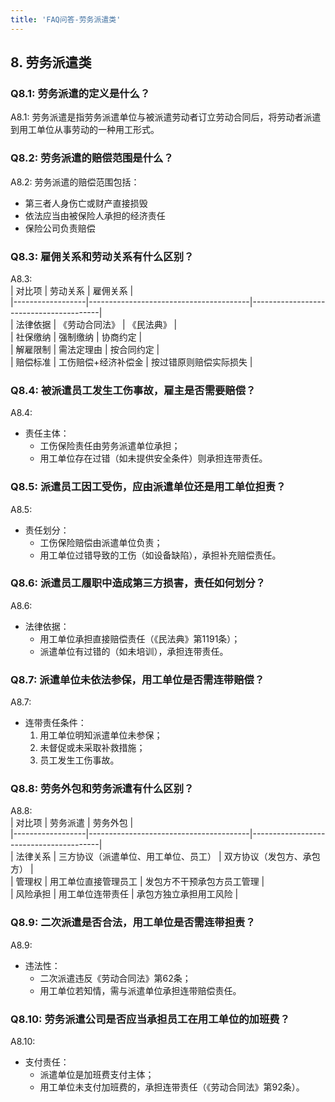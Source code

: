 ```yaml
---
title: 'FAQ问答-劳务派遣类'
---
```


## 8. 劳务派遣类

### Q8.1: 劳务派遣的定义是什么？
A8.1: 劳务派遣是指劳务派遣单位与被派遣劳动者订立劳动合同后，将劳动者派遣到用工单位从事劳动的一种用工形式。

### Q8.2: 劳务派遣的赔偿范围是什么？
A8.2: 劳务派遣的赔偿范围包括：
- 第三者人身伤亡或财产直接损毁
- 依法应当由被保险人承担的经济责任
- 保险公司负责赔偿


### Q8.3: 雇佣关系和劳动关系有什么区别？  
A8.3:  
| 对比项       | 劳动关系                               | 雇佣关系                               |  
|------------------|----------------------------------------|----------------------------------------|  
| 法律依据     | 《劳动合同法》                         | 《民法典》                             |  
| 社保缴纳     | 强制缴纳                               | 协商约定                               |  
| 解雇限制     | 需法定理由                             | 按合同约定                             |  
| 赔偿标准     | 工伤赔偿+经济补偿金                    | 按过错原则赔偿实际损失                 |  

### Q8.4: 被派遣员工发生工伤事故，雇主是否需要赔偿？  
A8.4:  
- 责任主体：  
  - 工伤保险责任由劳务派遣单位承担；  
  - 用工单位存在过错（如未提供安全条件）则承担连带责任。  

### Q8.5: 派遣员工因工受伤，应由派遣单位还是用工单位担责？  
A8.5:  
- 责任划分：  
  - 工伤保险赔偿由派遣单位负责；  
  - 用工单位过错导致的工伤（如设备缺陷），承担补充赔偿责任。  

### Q8.6: 派遣员工履职中造成第三方损害，责任如何划分？  
A8.6:  
- 法律依据：  
  - 用工单位承担直接赔偿责任（《民法典》第1191条）；  
  - 派遣单位有过错的（如未培训），承担连带责任。  

### Q8.7: 派遣单位未依法参保，用工单位是否需连带赔偿？  
A8.7:  
- 连带责任条件：  
  1. 用工单位明知派遣单位未参保；  
  2. 未督促或未采取补救措施；  
  3. 员工发生工伤事故。  

### Q8.8: 劳务外包和劳务派遣有什么区别？  
A8.8:  
| 对比项       | 劳务派遣                               | 劳务外包                               |  
|------------------|----------------------------------------|----------------------------------------|  
| 法律关系     | 三方协议（派遣单位、用工单位、员工）   | 双方协议（发包方、承包方）             |  
| 管理权       | 用工单位直接管理员工                   | 发包方不干预承包方员工管理             |  
| 风险承担     | 用工单位连带责任                       | 承包方独立承担用工风险                 |  

### Q8.9: 二次派遣是否合法，用工单位是否需连带担责？  
A8.9:  
- 违法性：  
  - 二次派遣违反《劳动合同法》第62条；  
  - 用工单位若知情，需与派遣单位承担连带赔偿责任。  

### Q8.10: 劳务派遣公司是否应当承担员工在用工单位的加班费？  
A8.10:  
- 支付责任：  
  - 派遣单位是加班费支付主体；  
  - 用工单位未支付加班费的，承担连带责任（《劳动合同法》第92条）。  
